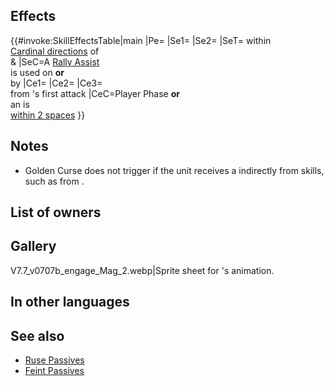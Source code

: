 {{About|the Weapon|the Accessory|Golden Curse (Accessory)}}{{Weapon Infobox
|tagid=SID_ヘイズ敵
|intID=3691
|image=wep_mg280
|exclusive=1
|weaponType=Green Tome
|cost=400
|might=14
|range=2
|cooldown=-1
|effect=Accelerates Special trigger (cooldown count-1).<br>If a Rally Assist skill is used by unit or targets unit, inflicts Atk/Spd/Def/Res-4 and【Guard】 on foes in cardinal directions of unit and target through their next actions. If unit initiates combat or is within 2 spaces of an ally, grants Atk/Spd/Def/Res+5 to unit, deals damage = 15% of unit's Atk (excluding area-of-effect Specials), and reduces damage from foe's first attack by 30% during combat.<br><br>【Guard】<br>Inflicts Special cooldown charge -1 on target per attack during combat through its next action. (Only highest value applied. Does not stack.)
|required=Rexcalibur
|properties=random_owner,enemy_only
}}
==Effects==
{{#invoke:SkillEffectsTable|main
|Pe={{Eft|Accelerate Special}}
|Se1={{Eft|Penalties|Atk/Spd/Def/Res|4}}
|Se2={{SEt|Guard}}
|SeT={{Tgt|Foes}} within<br>[[Cardinal directions]] of<br>{{Tgt|Unit}} & {{Tgt|Ally}}
|SeC=A [[Rally Assist]]<br>is used on '''or'''<br>by {{Tgt|Unit}}
|Ce1={{Eft|Temporary buffs|Atk/Spd/Def/Res|5}}
|Ce2={{Eft|Damage Boost|15% of {{Tgt|Unit}}'s Atk}}
|Ce3={{Eft|Damage Reduction|30%}}<br>from {{Tgt|Foe}}'s first attack
|CeC=Player Phase '''or'''<br>an {{Tgt|Ally}} is<br>[[within 2 spaces]]
}}
==Notes==
{{Penalties}}
{{Guard}}
* Golden Curse does not trigger if the unit receives a {{SEt|bonus}} indirectly from skills, such as from {{St|Rally Up Atk+}}.
{{CardinalDirections}}
{{IfUnitInitiates}}
{{DamageBoost}}
{{DamagePercentageReduction}}
==List of owners==
{{Skill Hero List}}
==Gallery==
<gallery>
V7.7_v0707b_engage_Mag_2.webp|Sprite sheet for {{PAGENAME}}'s animation.
</gallery>
==In other languages==
{{OtherLanguages
|japanese=黄金の蛇の呪い
|german=Goldener Fluch
|spanishEU=Maldición de oro
|spanishLA=Maldición de oro
|french=Malédiction dorée
|italian=Maledizione d'oro
|chineseTW=黃金蛇的詛咒
|portuguese=Maldição áurea
}}
==See also==
{{See also skills|cond=(Description LIKE '%skill%inflicts%cardinal%' OR Description LIKE '%deals damage = 15%of unit_s Atk%') AND (Exclusive=1 AND Name NOT LIKE '%+' AND Properties HOLDS NOT 'arcane')}}
* [[Ruse Passives]]
* [[Feint Passives]]
{{Weapons Navbox}}